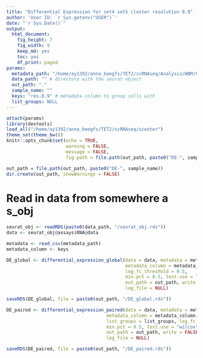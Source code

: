 ```yaml
---
title: "Differential Expression for set4 set5 cluster resolution 0.9"
author: 'User ID: `r Sys.getenv("USER")`'
date: "`r Sys.Date()`"
output:
  html_document:
    fig_height: 7
    fig_width: 9
    keep_md: yes
    toc: yes
    df_print: paged
params:
  metadata_path: "/home/ay1392/anna_beegfs/TET2/scRNAseq/Analysis/WBM/Cluster-set4-set5/cluster-dim.50-neighbors.30/metadata.csv" # metadata with the clusters/keys
  data_path: "" # directory with the seurat object
  out_path: "."
  sample_name: ""
  keys: "res.0.9" # metadata column to group cells with 
  list_groups: NULL
---
```


```r
attach(params) 
library(devtools)
load_all("/home/ay1392/anna_beegfs/TET2/scRNAseq/scooter")
theme_set(theme_bw())
knitr::opts_chunk$set(echo = TRUE, 
                      warning = FALSE, 
                      message = FALSE, 
                      fig.path = file.path(out_path, paste0("DE-", sample_name, "/")))
```

```r
out_path = file.path(out_path, paste0("DE-", sample_name))
dir.create(out_path, showWarnings = FALSE)
```

# Read in data from somewhere a s_obj 
```r
seurat_obj <- readRDS(paste0(data_path, "/seurat_obj.rds"))
data <- seurat_obj@assays$RNA@data

metadata <- read_csv(metadata_path)
metadata_column <- keys
```

```r
DE_global <- differential_expression_global(data = data, metadata = metadata, 
                                            metadata_column = metadata_column,
                                            log_fc_threshold = 0.5, 
                                            min.pct = 0.5, test.use = "wilcox",
                                            out_path = out_path, write = TRUE,
                                            log_file = NULL)
```

```r
saveRDS(DE_global, file = paste0(out_path, "/DE_global.rds"))
```

```r
DE_paired <- differential_expression_paired(data = data, metadata = metadata, 
                                     metadata_column = metadata_column,
                                     list_groups = list_groups, log_fc_threshold = 0.5, 
                                     min.pct = 0.5, test.use = "wilcox",
                                     out_path = out_path, write = FALSE, 
                                     log_file = NULL)
```

```r
saveRDS(DE_paired, file = paste0(out_path, "/DE_paired.rds"))
```


<!-- ```{r} -->
<!-- visualize_top_de <- function(de_df, data, logfc_cutoff, adj_pval_cutoff, out_path) { -->
<!--   # get genes that pass cutoff -->
<!--   #heatmap of everything -->

<!--   de_df <- de_df %>% -->
<!--     filter(avg_logFC > logfc_cutoff | avg_logFC < -logfc_cutoff) %>%  -->
<!--     filter(p_val_adj < adj_pval_cutoff) -->

<!--   # get these genes from data -->
<!--   data_heat <- data[which(rownames(data) %in% de_df$gene),] -->

<!--   pdf(glue("{out_path}heatmap-{de_df$group_1}-{de_df$group_2}.pdf")) -->
<!--   pheatmap(data_heat) -->
<!--   dev.off() -->

<!--   # get top 6 on each side -->
<!--   # umaps -->

<!-- } -->
<!-- ``` -->



<!-- ```{r} -->
<!-- mainDir = "." -->

<!-- metadata <- read_csv(metadata_path) -->
<!-- metadata_column <- keys -->

<!-- seurat_obj <- readRDS(paste0(data_path, "/seurat_obj.rds")) -->
<!-- data <- seurat_obj@assays$RNA@data -->
<!-- seurat_obj@meta.data <- seurat_obj@meta.data %>%  -->
<!--     column_to_rownames("cell") -->

<!-- # create a directory for each cluster -->
<!-- for(i in 1:length(DE_global)){ -->
<!--   cluster <- strsplit(names(DE_global)[i], ".All")[[1]][1] -->
<!--   dir.create(file.path(mainDir, cluster), showWarnings = FALSE) -->
<!--   out_dir = paste0(mainDir, "/",cluster , "/" ) -->

<!--   colors <- rep("grey", nrow(unique(metadata[keys]))) -->
<!--   names(colors) <- unique(metadata[keys])[[1]] -->
<!--   colors[cluster] <- "black" -->

<!--   umap <- ggplot(metadata, aes(UMAP30lognorm_1, UMAP30lognorm_2, color = as.character(!!sym(keys)))) + -->
<!--     geom_point(alpha = 0.7 ) +  -->
<!--     theme_bw() + -->
<!--     scale_color_manual(values = colors) + -->
<!--     xlab("UMAP 1") + -->
<!--     ylab("UMAP 2") -->

<!--   ggsave(umap, file = paste0(out_dir, cluster, ".png")) -->

<!--   current_DE <- DE_global[[i]] -->
<!--   if(nrow(current_DE) > 5) { -->
<!--     #visualize_top_de(current_DE, data, logfc_cutoff = 0, adj_pval_cutoff= 0.05, out_path = out_dir) -->
<!--   } -->

<!--   current_DE <- current_DE[order(current_DE$avg_logFC, decreasing = TRUE),] -->
<!--   iter <- ifelse(nrow(current_DE) > 5, 5, nrow(current_DE)) -->

<!--   umap_genes <- current_DE$gene[1:iter] -->

<!--   current_metadata <- as_data_frame_seurat(seurat_obj, metadata = TRUE, reduction = "umap30lognorm", assay = "RNA", slot = "data", features = umap_genes) -->

<!--   for(j in 1:iter){ -->
<!--     current_gene <- umap_genes[j] -->
<!--     umap <- ggplot(current_metadata, aes(UMAP30lognorm_1, UMAP30lognorm_2, color = !!sym(current_gene))) + -->
<!--       geom_point(alpha = 0.7) +  -->
<!--       theme_bw() + -->
<!--       xlab("UMAP 1") + -->
<!--       ylab("UMAP 2") + -->
<!--       ggsci::scale_color_material("red") -->

<!--     ggsave(umap, file = paste0(out_dir, cluster, current_gene, ".png")) -->

<!--   } -->
<!-- } -->

<!-- # plot UMAp with the current cluster -->

<!-- # plot heatmap of most diff exp genes -->

<!-- # plot umap of the top 5 diff exped genes -->
<!-- ``` -->


